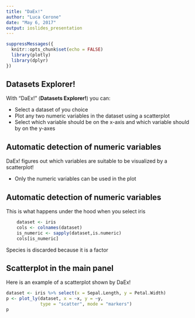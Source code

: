 ```yaml
---
title: "DaEx!"
author: "Luca Cerone"
date: "May 6, 2017"
output: ioslides_presentation
---
```


```r
suppressMessages({
  knitr::opts_chunk$set(echo = FALSE)
  library(plotly)
  library(dplyr)
})
```

## Datasets Explorer!

With "DaEx!" (**Datasets Explorer!**) you can:

- Select a dataset of you choice
- Plot any two numeric variables in the dataset using a scatterplot
- Select which variable should be on the x-axis and which variable should by on the y-axes

## Automatic detection of numeric variables

DaEx! figures out which variables are suitable to be visualized by a scatterplot!

- Only the numeric variables can be used in the plot

## Automatic detection of numeric variables 

This is what happens under the hood when you select iris

```r
    dataset <- iris
    cols <- colnames(dataset)
    is_numeric <- sapply(dataset,is.numeric)
    cols[is_numeric]
```

Species is discarded because it is a factor

## Scatterplot in the main panel

Here is an example of a scatterplot shown by DaEx!

```r
dataset <- iris %>% select(x = Sepal.Length, y = Petal.Width)
p <- plot_ly(dataset, x = ~x, y = ~y, 
             type = "scatter", mode = "markers")
p
```

